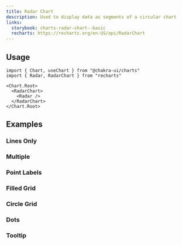 ```yaml
---
title: Radar Chart
description: Used to display data as segments of a circular chart
links:
  storybook: charts-radar-chart--basic
  recharts: https://recharts.org/en-US/api/RadarChart
---
```


<ExampleTabs name="charts/radar-chart-basic" />

## Usage

```tsx
import { Chart, useChart } from "@chakra-ui/charts"
import { Radar, RadarChart } from "recharts"
```

```tsx
<Chart.Root>
  <RadarChart>
    <Radar />
  </RadarChart>
</Chart.Root>
```

## Examples

### Lines Only

<ExampleTabs name="charts/radar-chart-lines-only" />

### Multiple

<ExampleTabs name="charts/radar-chart-multiple" />

### Point Labels

<ExampleTabs name="charts/radar-chart-with-point-label" />

### Filled Grid

<ExampleTabs name="charts/radar-chart-with-filled-grid" />

### Circle Grid

<ExampleTabs name="charts/radar-chart-with-circle-grid" />

### Dots

<ExampleTabs name="charts/radar-chart-with-dots" />

### Tooltip

<ExampleTabs name="charts/radar-chart-with-tooltip" />
